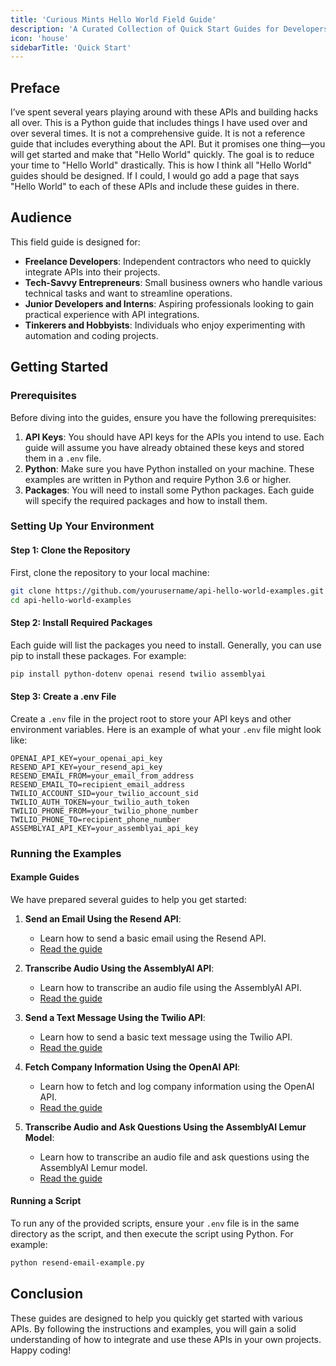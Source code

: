 ```yaml
---
title: 'Curious Mints Hello World Field Guide'
description: 'A Curated Collection of Quick Start Guides for Developers'
icon: 'house'
sidebarTitle: 'Quick Start'
---
```

## Preface

I’ve spent several years playing around with these APIs and building hacks all over. This is a Python guide that includes things I have used over and over several times. It is not a comprehensive guide. It is not a reference guide that includes everything about the API. But it promises one thing—you will get started and make that "Hello World" quickly. The goal is to reduce your time to "Hello World" drastically. This is how I think all "Hello World" guides should be designed. If I could, I would go add a page that says "Hello World" to each of these APIs and include these guides in there.

## Audience

This field guide is designed for:
- **Freelance Developers**: Independent contractors who need to quickly integrate APIs into their projects.
- **Tech-Savvy Entrepreneurs**: Small business owners who handle various technical tasks and want to streamline operations.
- **Junior Developers and Interns**: Aspiring professionals looking to gain practical experience with API integrations.
- **Tinkerers and Hobbyists**: Individuals who enjoy experimenting with automation and coding projects.

## Getting Started

### Prerequisites

Before diving into the guides, ensure you have the following prerequisites:

1. **API Keys**: You should have API keys for the APIs you intend to use. Each guide will assume you have already obtained these keys and stored them in a `.env` file.
2. **Python**: Make sure you have Python installed on your machine. These examples are written in Python and require Python 3.6 or higher.
3. **Packages**: You will need to install some Python packages. Each guide will specify the required packages and how to install them.

### Setting Up Your Environment

#### Step 1: Clone the Repository

First, clone the repository to your local machine:

```sh
git clone https://github.com/yourusername/api-hello-world-examples.git
cd api-hello-world-examples
```

#### Step 2: Install Required Packages

Each guide will list the packages you need to install. Generally, you can use pip to install these packages. For example:

```sh
pip install python-dotenv openai resend twilio assemblyai
```

#### Step 3: Create a .env File

Create a `.env` file in the project root to store your API keys and other environment variables. Here is an example of what your `.env` file might look like:

```plaintext
OPENAI_API_KEY=your_openai_api_key
RESEND_API_KEY=your_resend_api_key
RESEND_EMAIL_FROM=your_email_from_address
RESEND_EMAIL_TO=recipient_email_address
TWILIO_ACCOUNT_SID=your_twilio_account_sid
TWILIO_AUTH_TOKEN=your_twilio_auth_token
TWILIO_PHONE_FROM=your_twilio_phone_number
TWILIO_PHONE_TO=recipient_phone_number
ASSEMBLYAI_API_KEY=your_assemblyai_api_key
```

### Running the Examples

#### Example Guides

We have prepared several guides to help you get started:

1. **Send an Email Using the Resend API**:
   - Learn how to send a basic email using the Resend API.
   - [Read the guide](./resend-email-example)

2. **Transcribe Audio Using the AssemblyAI API**:
   - Learn how to transcribe an audio file using the AssemblyAI API.
   - [Read the guide](./assemblyai-transcription)

3. **Send a Text Message Using the Twilio API**:
   - Learn how to send a basic text message using the Twilio API.
   - [Read the guide](./twilio-sms-example)

4. **Fetch Company Information Using the OpenAI API**:
   - Learn how to fetch and log company information using the OpenAI API.
   - [Read the guide](./openai-hello-world)

5. **Transcribe Audio and Ask Questions Using the AssemblyAI Lemur Model**:
   - Learn how to transcribe an audio file and ask questions using the AssemblyAI Lemur model.
   - [Read the guide](./assemblyai-lemur-example)

#### Running a Script

To run any of the provided scripts, ensure your `.env` file is in the same directory as the script, and then execute the script using Python. For example:

```sh
python resend-email-example.py
```

## Conclusion

These guides are designed to help you quickly get started with various APIs. By following the instructions and examples, you will gain a solid understanding of how to integrate and use these APIs in your own projects. Happy coding!